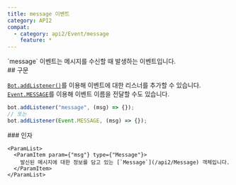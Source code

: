 ```yaml
---
title: message 이벤트
category: API2
compat:
  - category: api2/Event/message
    feature: *
---
```


<Section>
  `message` 이벤트는 메시지를 수신할 때 발생하는 이벤트입니다.
</Section>
<Section>
  ## 구문

  [`Bot.addListener()`](/api2/Bot/addListener)를 이용해 이벤트에 대한 리스너를 추가할 수 있습니다. [`Event.MESSAGE`](/api2/Event/MESSAGE)를 이용해
  이벤트 이름을 전달할 수도 있습니다.
  ~~~js
  bot.addListener("message", (msg) => {});
  // 또는
  bot.addListener(Event.MESSAGE, (msg) => {});
  ~~~

  <Section>
    ### 인자

    <ParamList>
      <ParamItem param={"msg"} type={"Message"}>
        발신된 메시지에 대한 정보를 담고 있는 [`Message`](/api2/Message) 객체입니다.
      </ParamItem>
    </ParamList>
  </Section>
</Section>